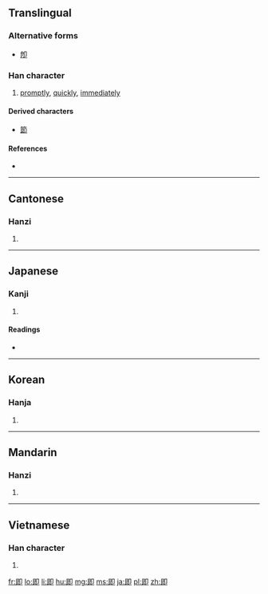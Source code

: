{{also|卽}}
==Translingual==

===Alternative forms===
* [[卽]]

===Han character===
{{Han char|rn=26|rad=卩|as=05|sn=7|four=7772<sub>0</sub>|canj=日戈尸中 (AISL)}}

# [[promptly]], [[quickly]], [[immediately]]

====Derived characters====
* [[節]]

====References====
* {{Han ref|kx=0159.180|dkj=02855|dj=0364.070|hdz=10314.020|uh=5373|ud=21363|bh=A759|bd=42841}}

----

==Cantonese==

===Hanzi===
{{yue-hanzi|jyut=|y=jik1}}

# {{defn|lang=yue|sort=卩05}}

----

==Japanese==

===Kanji===
{{ja-kanji|grade=c|rs=卩05}}

# {{defn|lang=ja|sort=卩05}}

====Readings====
* {{ja-readings|on=[[そく]] (soku), [[しょく]] (shoku)|kun=[[つく]] (tsuku), [[すなわち]] (sunawachi), [[もし]] (moshi)}}

----

==Korean==

===Hanja===
{{ko-hanja|hangeul=즉|rv=jeuk|mr=chŭk}}

# {{defn|lang=ko|sort=卩05}}

----

==Mandarin==

===Hanzi===
{{cmn-hanzi|pin=[[jí]] ([[ji2]])|wg=chi<sup>2</sup>}}

# {{defn|lang=cmn|sort=卩05}}

----

==Vietnamese==

===Han character===
{{vi-hantu|[[tức]]|rs=卩05}}

# {{defn|lang=vi|sort=卩05}}

[[fr:即]]
[[lo:即]]
[[li:即]]
[[hu:即]]
[[mg:即]]
[[ms:即]]
[[ja:即]]
[[pl:即]]
[[zh:即]]